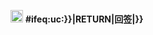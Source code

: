 [[Image:Symbol redirect vote.svg|20px|link=|alt=]] '''{{{{{|safesubst:}}}#ifeq:{{{{{|safesubst:}}}uc:{{{1|}}}}}|RETURN|回签|{{{1|签到}}}}}'''<noinclude>{{documentation}}</noinclude>